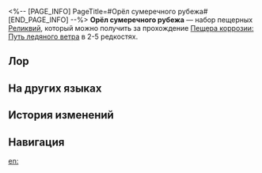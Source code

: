 <%-- [PAGE_INFO]
PageTitle=#Орёл сумеречного рубежа#
[END_PAGE_INFO] --%>
{{Набор Реликвий Инфобокс
|id           = 81104
|Изображение  = Предмет Орёл сумеречного рубежа.png
|Тип          = Пещерная реликвия
|2пБонус      = Повышает ветряной урон на 10%.
|4пБонус      = После использования сверхспособности действие владельца продвигается вперёд на 25%.
|Голова       = Шлем с клювом орла
|Руки         = Парящее кольцо орла
|Тело         = Кушак орла
|Ноги         = Стёганые краги орла
|Редкость     = 2345
|Источник2.1  = [[Пещера коррозии: Путь ледяного ветра]]
|Источник3.1  = [[Пещера коррозии: Путь ледяного ветра]]
|Источник4.1  = [[Пещера коррозии: Путь ледяного ветра]]
|Источник5.1  = [[Пещера коррозии: Путь ледяного ветра]]
|Источник5.2  = [[Синтез реликвий]]
|Свойство1    = 
|Свойство2    = 
|Свойство3    = 
}}
'''Орёл сумеречного рубежа''' — набор пещерных [[Реликвии|Реликвий]], который можно получить за прохождение [[Пещера коррозии: Путь ледяного ветра]] в 2-5{{Иконка/Звёзды|1}} редкостях.

==Лор==
{{Реликвия Лор|Орёл сумеречного рубежа}}

==На других языках==
{{На других языках
|en   = Eagle of Twilight Line
|zhs  = 晨昏交界的翔鹰
|zht  = 晨昏交界的翔鷹
|ja   = 昼夜の狭間を翔ける鷹
|ko   = 밤낮의 경계를 나는 매
|es   = Águila del crepúsculo
|fr   = Aigle de la frontière du crépuscule
|ru   = Орёл сумеречного рубежа
|th   = Eagle of Twilight Line
|vi   = Chim Ưng Ranh Giới Ngày Đêm
|de   = Adler des Zwielichts
|id   = Eagle of Twilight Line
|pt   = Águia da Linha do Crepúsculo
}}

==История изменений==
{{История изменений|3.5}}

==Навигация==
{{Наборы реликвий Навбокс}}

[[en:]]